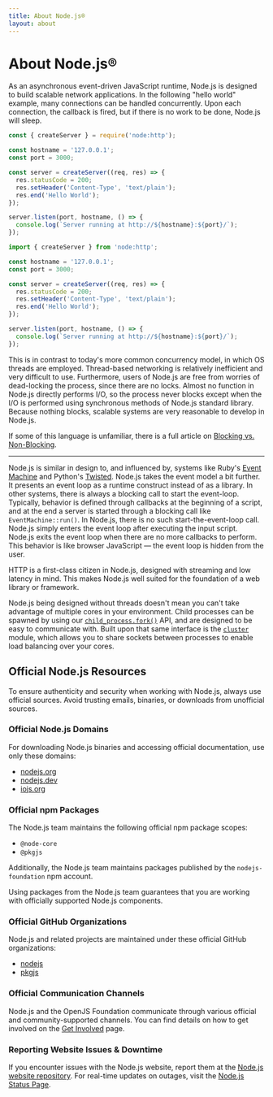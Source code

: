 ```yaml
---
title: About Node.js®
layout: about
---
```


# About Node.js®

As an asynchronous event-driven JavaScript runtime, Node.js is designed to build
scalable network applications. In the following "hello world" example, many
connections can be handled concurrently. Upon each connection, the callback is
fired, but if there is no work to be done, Node.js will sleep.

```cjs
const { createServer } = require('node:http');

const hostname = '127.0.0.1';
const port = 3000;

const server = createServer((req, res) => {
  res.statusCode = 200;
  res.setHeader('Content-Type', 'text/plain');
  res.end('Hello World');
});

server.listen(port, hostname, () => {
  console.log(`Server running at http://${hostname}:${port}/`);
});
```

```mjs
import { createServer } from 'node:http';

const hostname = '127.0.0.1';
const port = 3000;

const server = createServer((req, res) => {
  res.statusCode = 200;
  res.setHeader('Content-Type', 'text/plain');
  res.end('Hello World');
});

server.listen(port, hostname, () => {
  console.log(`Server running at http://${hostname}:${port}/`);
});
```

This is in contrast to today's more common concurrency model, in which OS threads
are employed. Thread-based networking is relatively inefficient and very
difficult to use. Furthermore, users of Node.js are free from worries of
dead-locking the process, since there are no locks. Almost no function in
Node.js directly performs I/O, so the process never blocks except when the I/O is performed using
synchronous methods of Node.js standard library. Because nothing blocks, scalable systems are very
reasonable to develop in Node.js.

If some of this language is unfamiliar, there is a full article on
[Blocking vs. Non-Blocking](/learn/asynchronous-work/overview-of-blocking-vs-non-blocking).

---

Node.js is similar in design to, and influenced by, systems like Ruby's
[Event Machine](https://github.com/eventmachine/eventmachine) and Python's [Twisted](https://twisted.org/). Node.js takes the event model a bit
further. It presents an event loop as a runtime construct instead of as a library. In other systems,
there is always a blocking call to start the event-loop.
Typically, behavior is defined through callbacks at the beginning of a script, and
at the end a server is started through a blocking call like `EventMachine::run()`.
In Node.js, there is no such start-the-event-loop call. Node.js simply enters the event loop after executing the input script. Node.js
exits the event loop when there are no more callbacks to perform. This behavior
is like browser JavaScript — the event loop is hidden from the user.

HTTP is a first-class citizen in Node.js, designed with streaming and low
latency in mind. This makes Node.js well suited for the foundation of a web
library or framework.

Node.js being designed without threads doesn't mean you can't take
advantage of multiple cores in your environment. Child processes can be spawned
by using our [`child_process.fork()`](https://nodejs.org/api/child_process.html) API, and are designed to be easy to
communicate with. Built upon that same interface is the [`cluster`](https://nodejs.org/api/cluster.html) module,
which allows you to share sockets between processes to enable load balancing
over your cores.

## Official Node.js Resources

To ensure authenticity and security when working with Node.js, always use official sources. Avoid trusting emails,
binaries, or downloads from unofficial sources.

### Official Node.js Domains

For downloading Node.js binaries and accessing official documentation, use only these domains:

- [nodejs.org](https://nodejs.org)
- [nodejs.dev](https://nodejs.dev)
- [iojs.org](https://iojs.org)

### Official npm Packages

The Node.js team maintains the following official npm package scopes:

- `@node-core`
- `@pkgjs`

Additionally, the Node.js team maintains packages published by the `nodejs-foundation` npm account.

Using packages from the Node.js team guarantees that you are working with officially supported Node.js components.

### Official GitHub Organizations

Node.js and related projects are maintained under these official GitHub organizations:

- [nodejs](https://github.com/nodejs)
- [pkgjs](https://github.com/pkgjs)

### Official Communication Channels

Node.js and the OpenJS Foundation communicate through various official and community-supported channels. You can find details on
how to get involved on the [Get Involved](https://nodejs.org/en/about/get-involved) page.

### Reporting Website Issues & Downtime

If you encounter issues with the Node.js website, report them at the [Node.js website repository](https://github.com/nodejs/nodejs.org/issues).
For real-time updates on outages, visit the [Node.js Status Page](https://status.nodejs.org).
